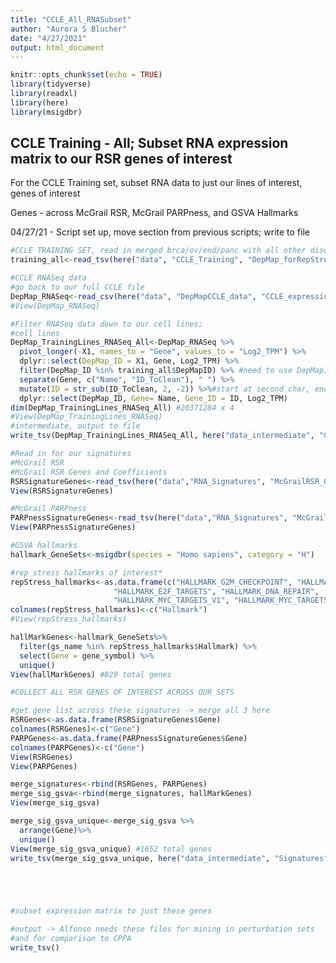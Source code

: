 ```yaml
---
title: "CCLE_All_RNASubset"
author: "Aurora S Blucher"
date: "4/27/2021"
output: html_document
---
```


```r
knitr::opts_chunk$set(echo = TRUE)
library(tidyverse)
library(readxl)
library(here)
library(msigdbr)
```

## CCLE Training -  All; Subset RNA expression matrix to our RSR genes of interest

For the CCLE Training set, subset RNA data to just our lines of interest, genes of interest

Genes - across McGrail RSR, McGrail PARPness, and GSVA Hallmarks 

04/27/21  - Script set up, move section from previous scripts; write to file

```r
#CCLE TRAINING SET, read in merged brca/ov/end/panc with all other diseases
training_all<-read_tsv(here("data", "CCLE_Training", "DepMap_forRepStress_AllDiseases_TRAINING_210427.tsv"))

#CCLE RNASeq data
#go back to our full CCLE file
DepMap_RNASeq<-read_csv(here("data", "DepMapCCLE_data", "CCLE_expression.csv"))
#View(DepMap_RNASeq)

#Filter RNASeq data down to our cell lines; 
#cell lines
DepMap_TrainingLines_RNASeq_All<-DepMap_RNASeq %>%
  pivot_longer(-X1, names_to = "Gene", values_to = "Log2_TPM") %>%
  dplyr::select(DepMap_ID = X1, Gene, Log2_TPM) %>%
  filter(DepMap_ID %in% training_all$DepMapID) %>% #need to use DepMapID across data types
  separate(Gene, c("Name", "ID_ToClean"), " ") %>%
  mutate(ID = str_sub(ID_ToClean, 2, -2)) %>%#start at second char, end on 2nd to last chat -> remove "()"
  dplyr::select(DepMap_ID, Gene= Name, Gene_ID = ID, Log2_TPM)
dim(DepMap_TrainingLines_RNASeq_All) #20371284 x 4
#View(DepMap_TrainingLines_RNASeq)
#intermediate, output to file
write_tsv(DepMap_TrainingLines_RNASeq_All, here("data_intermediate", "CCLE_DepMap_expression", "CCLEDepMap_TrainingLines_All_RNASeq_LONG.tsv"))

#Read in for our signatures
#McGrail RSR
#McGrail RSR Genes and Coefficients
RSRSignatureGenes<-read_tsv(here("data","RNA_Signatures", "McGrailRSR_Genes_Coefficients.tsv")) 
View(RSRSignatureGenes)

#McGrail PARPness
PARPnessSignatureGenes<-read_tsv(here("data","RNA_Signatures", "McGrailPARPness_Genes_Coefficients.tsv")) 
View(PARPnessSignatureGenes)

#GSVA hallmarks
hallmark_GeneSets<-msigdbr(species = "Homo sapiens", category = "H")

#rep stress hallmarks of interest*
repStress_hallmarks<-as.data.frame(c("HALLMARK_G2M_CHECKPOINT", "HALLMARK_OXIDATIVE_PHOSPHORYLATION",
                       "HALLMARK_E2F_TARGETS", "HALLMARK_DNA_REPAIR", 
                       "HALLMARK_MYC_TARGETS_V1", "HALLMARK_MYC_TARGETS_V2"))
colnames(repStress_hallmarks)<-c("Hallmark")
#View(repStress_hallmarks)

hallMarkGenes<-hallmark_GeneSets%>%
  filter(gs_name %in% repStress_hallmarks$Hallmark) %>%
  select(Gene = gene_symbol) %>%
  unique()
View(hallMarkGenes) #829 total genes

#COLLECT ALL RSR GENES OF INTEREST ACROSS OUR SETS

#get gene list across these signatures -> merge all 3 here
RSRGenes<-as.data.frame(RSRSignatureGenes$Gene)
colnames(RSRGenes)<-c("Gene")
PARPGenes<-as.data.frame(PARPnessSignatureGenes$Gene)
colnames(PARPGenes)<-c("Gene")
View(RSRGenes)
View(PARPGenes)

merge_signatures<-rbind(RSRGenes, PARPGenes)
merge_sig_gsva<-rbind(merge_signatures, hallMarkGenes)
View(merge_sig_gsva)

merge_sig_gsva_unique<-merge_sig_gsva %>%
  arrange(Gene)%>%
  unique()
View(merge_sig_gsva_unique) #1652 total genes
write_tsv(merge_sig_gsva_unique, here("data_intermediate", "Signatures", "RSRPARPness_GenesOfInterest.tsv"))





#subset expression matrix to just these genes

#output -> Alfonso needs these files for mining in perturbation sets
#and for comparison to CPPA
write_tsv()

```
